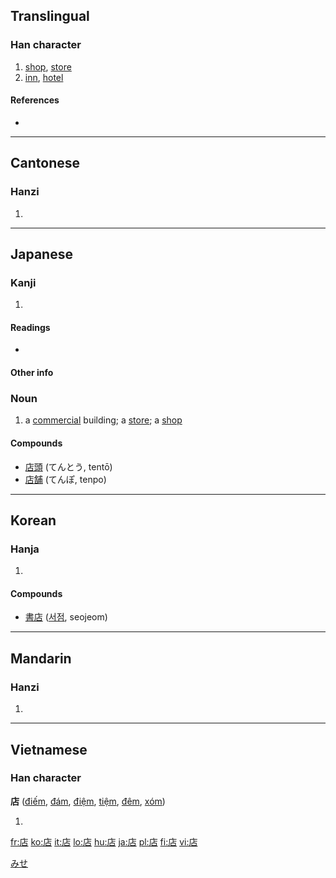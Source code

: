 {{also|坫}}
==Translingual==
{{stroke order}}

===Han character===
{{Han char|rn=53|rad=广|as=05|sn=8|four=0026<sub>1</sub>|canj=戈卜口 (IYR)|ids=⿸[[广]][[占]]}}

# [[shop]], [[store]]
# [[inn]], [[hotel]]

====References====
* {{Han ref|kx=0344.110|dkj=09267|dj=0654.010|hdz=20876.060|uh=5E97|ud=24215|bh=A9B1|bd=43441}}

----

==Cantonese==

===Hanzi===
{{yue-hanzi|jyut=|y=dim3}}

# {{defn|Cantonese|sort=广05}}

----

==Japanese==

===Kanji===
{{ja-kanji|grade=2|rs=广05}}

# {{defn|Japanese}}

====Readings====
* {{ja-readings|on=[[てん]] (ten)|kun=[[みせ]] (mise), [[たな]] (tana)}}

====Other info====
{{rfc-header|Other info|lang=ja}}

===Noun===
{{ja-noun|k|hira=みせ|rom=mise}}

# a [[commercial]] building; a [[store]]; a [[shop]]

====Compounds====
* [[店頭]] (てんとう, tentō)
* [[店舗]] (てんぽ, tenpo)

[[Category:1000 Japanese basic words|みせ]]

----

==Korean==

===Hanja===
{{ko-hanja|hangeul=점|rv=jeom|mr=chŏm}}

# {{defn|Korean|sort=广05}}

====Compounds====
* [[書店]] ([[서점]], seojeom)

----

==Mandarin==

===Hanzi===
{{cmn-hanzi|pin=[[diàn]] ([[dian4]])|wg=tien<sup>4</sup>}}

# {{defn|Mandarin|sort=广05}}

----

==Vietnamese==

===Han character===
'''店''' ([[điếm]], [[đám]], [[điệm]], [[tiệm]], [[đêm]], [[xóm]])

# {{defn|Vietnamese}}

[[fr:店]]
[[ko:店]]
[[it:店]]
[[lo:店]]
[[hu:店]]
[[ja:店]]
[[pl:店]]
[[fi:店]]
[[vi:店]]